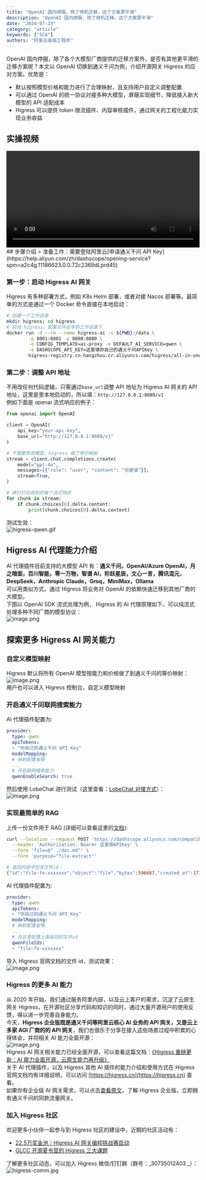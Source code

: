 ```yaml
---
title: "OpenAI 国内停服，除了停机迁移，这个方案更平滑"
description: "OpenAI 国内停服，除了停机迁移，这个方案更平滑"
date: "2024-07-23"
category: "article"
keywords: ["SCA"]
authors: "阿里云高级工程师"
---
```


OpenAI 国内停服，除了各个大模型厂商提供的迁移方案外，是否有其他更平滑的迁移方案呢？本文以 OpenAI 切换到通义千问为例，介绍开源网关 Higress 的应对方案。优势是：

- 默认按照模型价格和能力进行了合理映射，且支持用户自定义调整配置
- 可以通过 OpenAI 的统一协议对接多种大模型，屏蔽实现细节，降低接入新大模型的 API 适配成本
- Higress 可以提供 token 限流插件、内容审核插件，通过网关的工程化能力实现业务收益
<a name="MY7ym"></a>
## 实操视频
<video width="100%" controls> 
<source type="video/mp4" src="https://cloud.video.taobao.com/vod/play/WGgwVXpBRW90UjQya2JETGNRTGllUmx0a0lacnNNOEZQSGkybXdKck03VzZQZWw1SnpKVVVCTlh4OVFON0V5UUVMUDduY1RJak82VE1sdXdHTjNOaHc9PQ"></source>
</video>
<a name="XgotM"></a>
## 步骤介绍
> 准备工作：需要登陆阿里云[申请通义千问 API Key](https://help.aliyun.com/zh/dashscope/opening-service?spm=a2c4g.11186623.0.0.72c2369dLprd45)

<a name="ew4c2"></a>
### 第一步：启动 Higress AI 网关
Higress 有多种部署方式，例如 K8s Helm 部署，或者对接 Nacos 部署等。最简单的方式是通过一个 Docker 命令直接在本地启动：
```bash
# 创建一个工作目录
mkdir higress; cd higress
# 启动 higress，配置文件会写到工作目录下
docker run -d --rm --name higress-ai -v ${PWD}:/data \
        -p 8001:8001 -p 8080:8080 \
        -e CONFIG_TEMPLATE=ai-proxy -e DEFAULT_AI_SERVICE=qwen \
        -e DASHSCOPE_API_KEY=这里填你自己的通义千问APIKey \
        higress-registry.cn-hangzhou.cr.aliyuncs.com/higress/all-in-one:1.4.1
```
<a name="RpVeh"></a>
### 第二步：调整 API 地址
不用改任何代码逻辑，只需通过`base_url`调整 API 地址为 Higress AI 网关的 API 地址，这里是里本地启动的，所以填：`http://127.0.0.1:8080/v1`<br />例如下面是 openai 流式响应的例子：
```python
from openai import OpenAI

client = OpenAI(
    api_key="your-api-key",
    base_url="http://127.0.0.1:8080/v1"
)

# 不需要修改模型，higress 做了等价映射
stream = client.chat.completions.create(
    model="gpt-4o",
    messages=[{"role": "user", "content": "你是谁"}],
    stream=True,
)

# 换行打印收到的每个流式响应
for chunk in stream:
    if chunk.choices[0].delta.content:
        print(chunk.choices[0].delta.content)
```
测试生效：<br />![higress-qwen.gif](https://intranetproxy.alipay.com/skylark/lark/0/2024/gif/22499/1719385493294-68196bc5-e442-42d2-9757-1ec6d562832b.gif#clientId=u02eca281-8b6f-4&from=drop&id=u645ff861&originHeight=644&originWidth=876&originalType=binary&ratio=1&rotation=0&showTitle=false&size=67549&status=done&style=none&taskId=u515cb675-caeb-4759-848f-a29c2413e9d&title=)

<a name="pfLTG"></a>
## Higress AI 代理能力介绍
AI 代理插件目前支持的大模型 API 有：**通义千问，OpenAI/Azure OpenAI，月之暗面，百川智能，零一万物，智谱 AI，阶跃星辰，文心一言，腾讯混元，DeepSeek，Anthropic Claude，Groq，MiniMax，Ollama**<br />可以用类似方式，通过 Higress 将业务对 OpenAI 的依赖快速迁移到其他厂商的大模型。<br />下图以 OpenAI SDK 流式处理为例， Higress 的 AI 代理原理如下，可以纯流式处理多种不同厂商的模型协议：<br />![image.png](https://intranetproxy.alipay.com/skylark/lark/0/2024/png/22499/1719392361143-dcd4c5d6-b9f0-442b-afc7-175482b20b78.png#clientId=u219dd788-f291-4&from=paste&height=500&id=u1d85fb45&originHeight=500&originWidth=570&originalType=binary&ratio=1&rotation=0&showTitle=false&size=164585&status=done&style=none&taskId=u36398831-baeb-465a-adcf-40510fa0af8&title=&width=570)
<a name="H3VBl"></a>
## 探索更多 Higress AI 网关能力
<a name="HjrFu"></a>
### 自定义模型映射
Higress 默认将所有 OpenAI 模型按能力和价格做了到通义千问的等价映射：<br />![image.png](https://intranetproxy.alipay.com/skylark/lark/0/2024/png/22499/1719385723442-1806431a-98fa-4700-b9b4-205aea6d3336.png#clientId=u02eca281-8b6f-4&from=paste&height=758&id=u33daf3fc&originHeight=758&originWidth=1829&originalType=binary&ratio=1&rotation=0&showTitle=false&size=823665&status=done&style=none&taskId=u9a774f82-10ab-4438-8230-d50f1eece6d&title=&width=1829)<br />用户也可以进入 Higress 控制台，自定义模型映射
<a name="xQ22M"></a>
### 开启通义千问联网搜索能力
AI 代理插件配置为:
```yaml
provider:
  type: qwen
  apiTokens:
  - "你自己的通义千问 API Key"
  modelMapping:
  # 映射配置省略
  ...
  # 开启联网搜索能力
  qwenEnableSearch: true
```
然后使用 LobeChat 进行测试（这里查看：[LobeChat 对接方式](https://github.com/alibaba/higress/issues/1023)）：<br />![image.png](https://intranetproxy.alipay.com/skylark/lark/0/2024/png/22499/1719386509759-dc19cfeb-9222-4177-9d8f-4c4e84903f29.png#clientId=u02eca281-8b6f-4&from=paste&height=762&id=ub923b6b6&originHeight=762&originWidth=856&originalType=binary&ratio=1&rotation=0&showTitle=false&size=396161&status=done&style=none&taskId=u5f7db87e-474b-4043-b4d8-6efac20cf1c&title=&width=856)
<a name="ipC2A"></a>
### 实现最简单的 RAG 
上传一份文件用于 RAG (详细可以查看这里的[文档](https://help.aliyun.com/zh/dashscope/developer-reference/openai-file-interface?spm=a2c4g.11186623.0.0.4f5e4ad0clKblp)):
```bash
curl --location --request POST 'https://dashscope.aliyuncs.com/compatible-mode/v1/files' \
  --header 'Authorization: Bearer 这里填APIKey' \
  --form 'file=@" ./doc.md"' \
  --form 'purpose="file-extract"'

# 返回内容中包含文件id：
{"id":"file-fe-xxxxxxx","object":"file","bytes":596687,"created_at":1716635947,"filename":"doc.md","purpose":"file-extract","status":"processed"}
```
AI 代理插件配置为:
```yaml
provider:
  type: qwen
  apiTokens:
  - "你自己的通义千问 API Key"
  modelMapping:
  # 映射配置省略
  ...
  # 在这里配置上面返回的文件id
  qwenFileIds:
  - "file-fe-xxxxxxx"
```
导入 Higress 官网文档的文件 id，测试效果：<br />![image.png](https://intranetproxy.alipay.com/skylark/lark/0/2024/png/22499/1719386150679-e08e6f59-7b6c-4b0c-865f-eee60741a570.png#clientId=u02eca281-8b6f-4&from=paste&height=985&id=u7fd4d87d&originHeight=985&originWidth=750&originalType=binary&ratio=1&rotation=0&showTitle=false&size=207537&status=done&style=none&taskId=u7b068c09-4c87-49f6-b1da-25011b9d108&title=&width=750)
<a name="vZjce"></a>
### Higress 的更多 AI 能力
从 2020 年开始，我们通过服务阿里内部，以及云上客户的需求，沉淀了云原生网关 Higress，在开源社区分享代码和知识的同时，通过大量开源用户的使用反馈，得以进一步完善自身能力。<br />今天，**Higress 企业版既是通义千问等阿里云核心 AI 业务的 API 网关，又是云上多家 AGI 厂商的的 API 网关**，我们也很乐于分享在接入这些场景过程中积累的心得体会，并将相关 AI 能力全面开源：<br />![image.png](https://intranetproxy.alipay.com/skylark/lark/0/2024/png/22499/1719386865977-fac1767d-6c28-4900-954c-09b85dc82d95.png#clientId=u02eca281-8b6f-4&from=paste&height=4500&id=u782c7e5f&originHeight=4500&originWidth=8000&originalType=binary&ratio=1&rotation=0&showTitle=false&size=11007747&status=done&style=none&taskId=u31630184-427a-449a-8bec-f0184487b18&title=&width=8000)<br />Higress AI 网关相关能力已经全面开源，可以查看这篇文档：[《Higress 重磅更新：AI 能力全面开源，云原生能力再升级》](https://mp.weixin.qq.com/s/7yaN1wQSQC0JPdUenE53lg)<br />关于 AI 代理插件，以及 Higress 其他 AI 插件的能力介绍和使用方式在 Higress 官网文档均有详细说明，可以访问 [https://higress.cn](https://higress.cn) 查看。<br />如果你有企业级 AI 网关需求，可以点击[查看原文](https://www.aliyun.com/product/aliware/mse?spm=higress-website.topbar.0.0.0)，了解 Higress 企业版，立即拥有通义千问的同款流量网关。
<a name="ugyFg"></a>
### 加入 Higress 社区
欢迎更多小伙伴一起参与到 Higress 社区的建设中，近期的社区活动有：

- [22.5万奖金池｜Higress AI 网关编程挑战赛启动](https://mp.weixin.qq.com/s/HD9Jq-2u_fQNsDWBzDsbcg)
- [GLCC 开源夏令营的 Higress 三大课题](https://www.gitlink.org.cn/glcc/2024/projects)

了解更多社区动态，可以加入 Higress 微信/钉钉群（群号：_30735012403 _）：<br />![higress-comm.jpg](https://intranetproxy.alipay.com/skylark/lark/0/2024/jpeg/22499/1719387999764-639f6a5d-3241-4706-8198-9b5e875e8faa.jpeg#clientId=u02eca281-8b6f-4&from=drop&id=u63a8b77f&originHeight=405&originWidth=720&originalType=binary&ratio=1&rotation=0&showTitle=false&size=58254&status=done&style=none&taskId=u23872761-8747-46a9-bc35-a679f7f57d4&title=)

